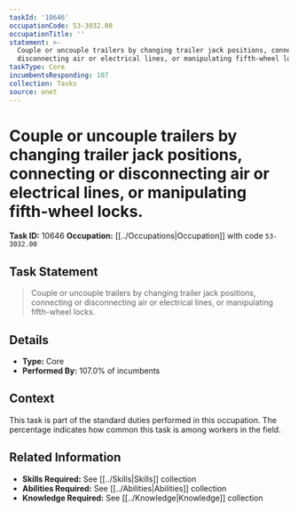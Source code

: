 ```yaml
---
taskId: '10646'
occupationCode: 53-3032.00
occupationTitle: ''
statement: >-
  Couple or uncouple trailers by changing trailer jack positions, connecting or
  disconnecting air or electrical lines, or manipulating fifth-wheel locks.
taskType: Core
incumbentsResponding: 107
collection: Tasks
source: onet
---
```

# Couple or uncouple trailers by changing trailer jack positions, connecting or disconnecting air or electrical lines, or manipulating fifth-wheel locks.

**Task ID:** 10646
**Occupation:** [[../Occupations|Occupation]] with code `53-3032.00`

## Task Statement

> Couple or uncouple trailers by changing trailer jack positions, connecting or disconnecting air or electrical lines, or manipulating fifth-wheel locks.

## Details

- **Type:** Core
- **Performed By:** 107.0% of incumbents

## Context

This task is part of the standard duties performed in this occupation. The percentage indicates how common this task is among workers in the field.

## Related Information

- **Skills Required:** See [[../Skills|Skills]] collection
- **Abilities Required:** See [[../Abilities|Abilities]] collection
- **Knowledge Required:** See [[../Knowledge|Knowledge]] collection
